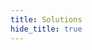 ```yaml
---
title: Solutions
hide_title: true
---
```



<FeatureIcon src={javascript} alt="Solutions" title="Solutions" />
<LinkList
  srcList={[
    {
      title: "Get File Type",
      link: "/docs/javascript/solutions/get-file-type",
      src: javascript,
      alt: "Get File Type",
    },
  ]}
/>
